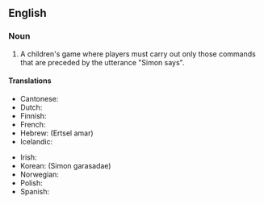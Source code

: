 ==English==

===Noun===
{{en-noun|sg=[[Simon]] [[says]]|-}}

# {{games}} A children's game where players must carry out only those commands that are preceded by the utterance "Simon says".

====Translations====
{{trans-top|children's game}}
* Cantonese: {{tø|zh-yue|老師話|sc=Hani}}
* Dutch: {{t-|nl|Commando}}
* Finnish: {{t-|fi|Kapteeni käskee}}
* French: {{t+|fr|Jacques a dit}}
* Hebrew: {{t-|he|הרצל אמר}} (Ertsel amar)
* Icelandic: {{t-|is|Símon segir}}
{{trans-mid}}
* Irish: {{t-|ga|Deir Ó Grádaigh|xs=Irish}}
* Korean: {{t-|ko|시몬 가라사대|sc=Hang}} (Simon garasadae)
* Norwegian: {{t-|no|Kongen befaler}}
* Polish: {{t-|pl|Szymon mówi}}
* Spanish: {{t-|es|Simón dice}}
{{trans-bottom}}